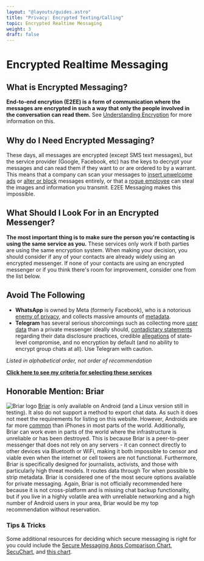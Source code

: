 ```yaml
---
layout: "@layouts/guides.astro"
title: "Privacy: Encrypted Texting/Calling"
topic: Encrypted Realtime Messaging
weight: 3
draft: false
---
```



# Encrypted Realtime Messaging

## What is Encrypted Messaging?

**End-to-end encrytion (E2EE) is a form of communication where the messages are encrypted in such a way that only the people involved in the conversation can read them.** See [Understanding Encryption](/guides/moderately-important/encryption) for more information on this.

## Why do I Need Encrypted Messaging?

These days, all messages are encrypted (except SMS text messages), but the service provider (Google, Facebook, etc) has the keys to decrypt your messages and can read them if they want to or are ordered to by a warrant. This means that a company can scan your messages to [insert unwelcome ads](https://twitter.com/chrismlacy/status/1409727836093513729) or [alter or block](https://www.theverge.com/2018/12/12/18137795/fcc-text-message-rule-classification-spam) messages entirely, or that a [rogue employee](https://www.uscybersecurity.net/cyberNews/shopify-breach/) can steal the images and information you transmit. E2EE Messaging makes this impossible.

## What Should I Look For in an Encrypted Messenger?

**The most important thing is to make sure the person you're contacting is using the same service as you.** These services only work if both parties are using the same encryption system. When making your decision, you should consider if any of your contacts are already widely using an encrypted messenger. If none of your contacts are using an encrypted messenger or if you think there's room for improvement, consider one from the list below.

## Avoid The Following

<Highlighting variant="warning">

- **WhatsApp** is owned by Meta (formerly Facebook), who is a notorious [enemy of privacy](https://www.forbes.com/sites/thomasbrewster/2017/01/22/whatsapp-facebook-backdoor-government-data-request/#3be52f0c1030), and collects massive amounts of [metadata](/guides/moderately-important/metadata).
- **Telegram** has several serious shorcomings such as collecting more [user data](https://telegram.org/privacy#3-what-personal-data-we-use) than a private messenger ideally should, [contadictary statements](https://odysee.com/@surveillancereport:2/telegram-ain't-looking-hot.-sr120:f) regarding their data disclosure practices, credible [allegations](https://www.wired.com/story/the-kremlin-has-entered-the-chat/) of state-level compromise, and no encryption by default (and no ability to encrypt group chats at all). Use Telegram with caution.

</Highlighting>

_Listed in alphabetical order, not order of recommendation_

<ProsAndCons data={data} headingLevel={4} />

**[Click here to see my criteria for selecting these services](/criteria#encrypted-messaging)**

## Honorable Mention: Briar

<img
  src="/images/logos/briar.png"
  alt="Briar logo"
  class="float-left mx-6 w-24"
/>
[Briar](https://briarproject.org/) is only available on Android (and a Linux version
still in testing). It also do not support a method to export chat data. As such it does not meet the requirements for listing on this
website. However, Androids are far more [common](https://www.statista.com/statistics/272698/global-market-share-held-by-mobile-operating-systems-since-2009/)
than iPhones in most parts of the world. Additionally, Briar can work even in parts
of the world where the infrastructure is unreliable or has been destroyed. This is
because Briar is a peer-to-peer messenger that does not rely on any
servers - it can connect directly to other devices via Bluetooth or WiFi, making it
both impossible to censor and viable even when the internet or cell towers are not
functional. Furthermore, Briar is specifically designed for journalists, activists, and those with particularly high threat models. It routes
data through Tor when possible to strip metadata. Briar is considered one of the
most secure options available for private messaging. Again, Briar is not officially
recommended here because it is not cross-platform and is missing chat backup functionality, but if you live in a highly volatile
area with unreliable networking and a high number of Android users in your area,
Briar would be my top recommendation without reservation.

### Tips & Tricks

Some additional resources for deciding which secure messaging is right for you could include the [Secure Messaging Apps Comparison Chart](https://www.securemessagingapps.com/), [SecuChart](https://bkil.gitlab.io/secuchart/), and [this chart](https://www.messenger-matrix.de/messenger-matrix-en.html).
